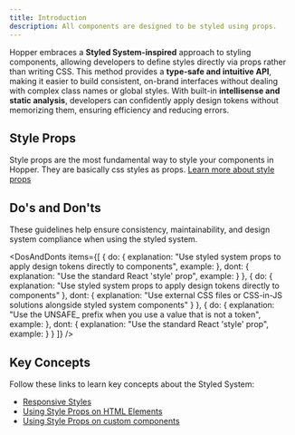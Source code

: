 ```yaml
---
title: Introduction
description: All components are designed to be styled using props.
---
```


Hopper embraces a **Styled System-inspired** approach to styling components, allowing developers to define styles directly via props rather than writing CSS. This method provides a **type-safe and intuitive API**, making it easier to build consistent, on-brand interfaces without dealing with complex class names or global styles. With built-in **intellisense and static analysis**, developers can confidently apply design tokens without memorizing them, ensuring efficiency and reducing errors.

## Style Props

Style props are the most fundamental way to style your components in Hopper. They are basically css styles as props. [Learn more about style props](/styled-system/concepts/styling)

## Do's and Don'ts

These guidelines help ensure consistency, maintainability, and design system compliance when using the styled system.

<DosAndDonts
    items={[
        {
            do: {
                explanation: "Use styled system props to apply design tokens directly to components",
                example: <CodeOnlyExample src="docs/styled-system/dos-and-donts/styled-properties-do" />
            },
            dont: {
                explanation: "Use the standard React 'style' prop",
                example: <CodeOnlyExample src="docs/styled-system/dos-and-donts/styled-properties-dont" />
            }
        },
        {
            do: {
                explanation: "Use styled system props to apply design tokens directly to components"
            },
            dont: {
                explanation: "Use external CSS files or CSS-in-JS solutions alongside styled system components"
            }
        },
        {
            do: {
                explanation: "Use the UNSAFE_ prefix when you use a value that is not a token",
                example: <CodeOnlyExample src="docs/styled-system/dos-and-donts/unsafe-styled-properties-do" />
            },
            dont: {
                explanation: "Use the standard React 'style' prop",
                example: <CodeOnlyExample src="docs/styled-system/dos-and-donts/unsafe-styled-properties-dont" />
            }
        }
    ]}
/>

## Key Concepts

Follow these links to learn key concepts about the Styled System:

- [Responsive Styles](/styled-system/concepts/responsive-styles)
- [Using Style Props on HTML Elements](/styled-system/concepts/html-elements)
- [Using Style Props on custom components](/styled-system/concepts/custom-components)
